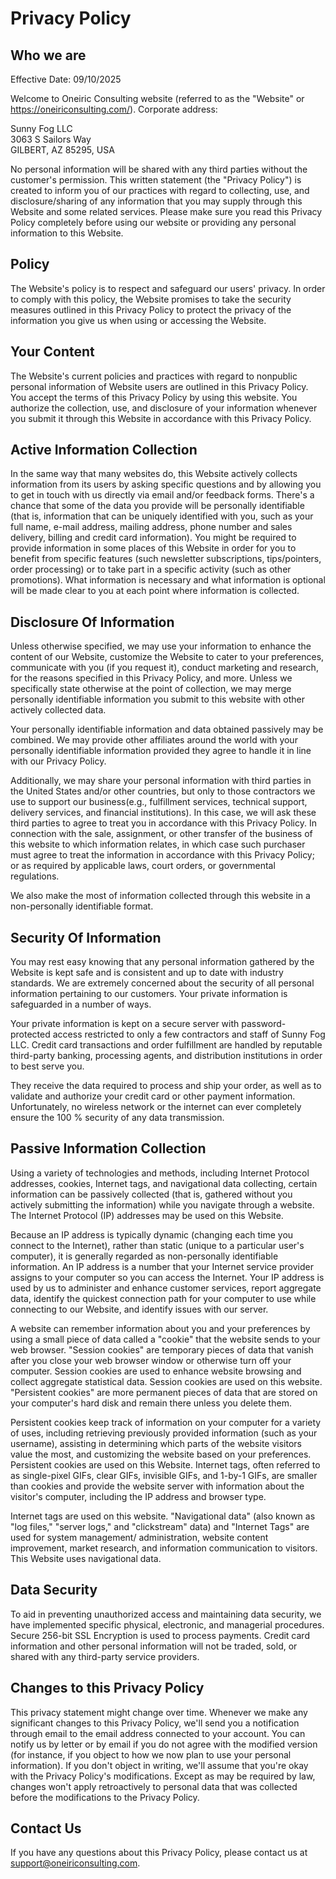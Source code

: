 # Privacy Policy

## Who we are
Effective Date: 09/10/2025

Welcome to Oneiric Consulting website (referred to as the "Website" or https://oneiriconsulting.com/). Corporate address:

Sunny Fog LLC  
3063 S Sailors Way  
GILBERT, AZ 85295, USA

No personal information will be shared with any third parties without the customer's permission. This written statement (the "Privacy Policy") is created to inform you of our practices with regard to collecting, use, and disclosure/sharing of any information that you may supply through this Website and some related services. Please make sure you read this Privacy Policy completely before using our website or providing any personal information to this Website.

## Policy
The Website's policy is to respect and safeguard our users' privacy. In order to comply with this policy, the Website promises to take the security measures outlined in this Privacy Policy to protect the privacy of the information you give us when using or accessing the Website.

## Your Content
The Website's current policies and practices with regard to nonpublic personal information of Website users are outlined in this Privacy Policy. You accept the terms of this Privacy Policy by using this website. You authorize the collection, use, and disclosure of your information whenever you submit it through this Website in accordance with this Privacy Policy.

## Active Information Collection
In the same way that many websites do, this Website actively collects information from its users by asking specific questions and by allowing you to get in touch with us directly via email and/or feedback forms. There's a chance that some of the data you provide will be personally identifiable (that is, information that can be uniquely identified with you, such as your full name, e-mail address, mailing address, phone number and sales delivery, billing and credit card information). You might be required to provide information in some places of this Website in order for you to benefit from specific features (such newsletter subscriptions, tips/pointers, order processing) or to take part in a specific activity (such as other promotions). What information is necessary and what information is optional will be made clear to you at each point where information is collected.

## Disclosure Of Information
Unless otherwise specified, we may use your information to enhance the content of our Website, customize the Website to cater to your preferences, communicate with you (if you request it), conduct marketing and research, for the reasons specified in this Privacy Policy, and more. Unless we specifically state otherwise at the point of collection, we may merge personally identifiable information you submit to this website with other actively collected data.

Your personally identifiable information and data obtained passively may be combined. We may provide other affiliates around the world with your personally identifiable information provided they agree to handle it in line with our Privacy Policy.

Additionally, we may share your personal information with third parties in the United States and/or other countries, but only to those contractors we use to support our business(e.g., fulfillment services, technical support, delivery services, and financial institutions). In this case, we will ask these third parties to agree to treat you in accordance with this Privacy Policy. In connection with the sale, assignment, or other transfer of the business of this website to which information relates, in which case such purchaser must agree to treat the information in accordance with this Privacy Policy; or as required by applicable laws, court orders, or governmental regulations.

We also make the most of information collected through this website in a non-personally identifiable format.

## Security Of Information
You may rest easy knowing that any personal information gathered by the Website is kept safe and is consistent and up to date with industry standards. We are extremely concerned about the security of all personal information pertaining to our customers. Your private information is safeguarded in a number of ways.

Your private information is kept on a secure server with password-protected access restricted to only a few contractors and staff of Sunny Fog LLC. Credit card transactions and order fulfillment are handled by reputable third-party banking, processing agents, and distribution institutions in order to best serve you.

They receive the data required to process and ship your order, as well as to validate and authorize your credit card or other payment information. Unfortunately, no wireless network or the internet can ever completely ensure the 100 % security of any data transmission.

## Passive Information Collection
Using a variety of technologies and methods, including Internet Protocol addresses, cookies, Internet tags, and navigational data collecting, certain information can be passively collected (that is, gathered without you actively submitting the information) while you navigate through a website. The Internet Protocol (IP) addresses may be used on this Website.

Because an IP address is typically dynamic (changing each time you connect to the Internet), rather than static (unique to a particular user's computer), it is generally regarded as non-personally identifiable information. An IP address is a number that your Internet service provider assigns to your computer so you can access the Internet. Your IP address is used by us to administer and enhance customer services, report aggregate data, identify the quickest connection path for your computer to use while connecting to our Website, and identify issues with our server.

A website can remember information about you and your preferences by using a small piece of data called a "cookie" that the website sends to your web browser. "Session cookies" are temporary pieces of data that vanish after you close your web browser window or otherwise turn off your computer. Session cookies are used to enhance website browsing and collect aggregate statistical data. Session cookies are used on this website. "Persistent cookies" are more permanent pieces of data that are stored on your computer's hard disk and remain there unless you delete them.

Persistent cookies keep track of information on your computer for a variety of uses, including retrieving previously provided information (such as your username), assisting in determining which parts of the website visitors value the most, and customizing the website based on your preferences. Persistent cookies are used on this Website. Internet tags, often referred to as single-pixel GIFs, clear GIFs, invisible GIFs, and 1-by-1 GIFs, are smaller than cookies and provide the website server with information about the visitor's computer, including the IP address and browser type.

Internet tags are used on this website. "Navigational data" (also known as "log files," "server logs," and "clickstream" data) and "Internet Tags" are used for system management/ administration, website content improvement, market research, and information communication to visitors. This Website uses navigational data.

## Data Security
To aid in preventing unauthorized access and maintaining data security, we have implemented specific physical, electronic, and managerial procedures. Secure 256-bit SSL Encryption is used to process payments. Credit card information and other personal information will not be traded, sold, or shared with any third-party service providers.

## Changes to this Privacy Policy
This privacy statement might change over time. Whenever we make any significant changes to this Privacy Policy, we'll send you a notification through email to the email address connected to your account. You can notify us by letter or by email if you do not agree with the modified version (for instance, if you object to how we now plan to use your personal information). If you don't object in writing, we'll assume that you're okay with the Privacy Policy's modifications. Except as may be required by law, changes won't apply retroactively to personal data that was collected before the modifications to the Privacy Policy.

## Contact Us
If you have any questions about this Privacy Policy, please contact us at support@oneiriconsulting.com. 